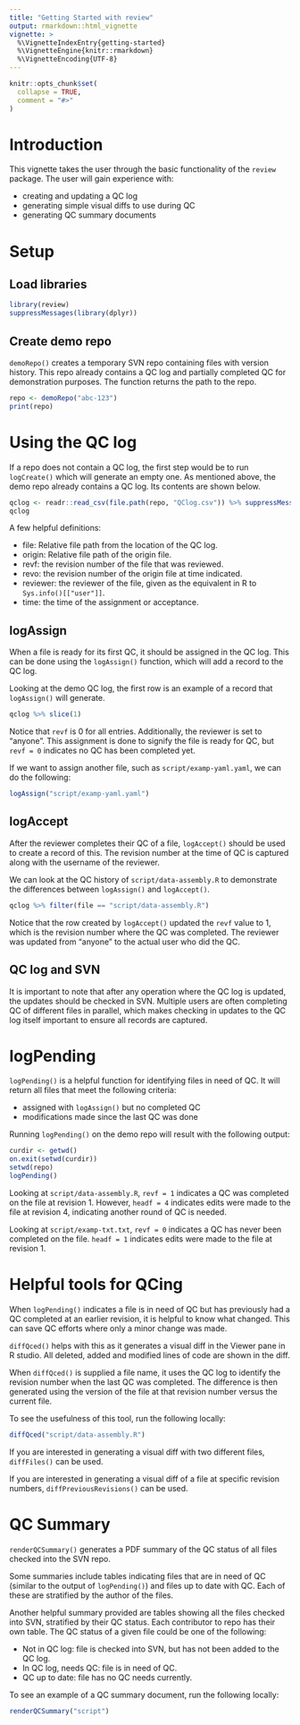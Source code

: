 ```yaml
---
title: "Getting Started with review"
output: rmarkdown::html_vignette
vignette: >
  %\VignetteIndexEntry{getting-started}
  %\VignetteEngine{knitr::rmarkdown}
  %\VignetteEncoding{UTF-8}
---
```


```r
knitr::opts_chunk$set(
  collapse = TRUE,
  comment = "#>"
)
```

# Introduction

This vignette takes the user through the basic functionality of the `review`
package. The user will gain experience with:

- creating and updating a QC log
- generating simple visual diffs to use during QC
- generating QC summary documents

# Setup

## Load libraries

```r
library(review)
suppressMessages(library(dplyr))
```

## Create demo repo

`demoRepo()` creates a temporary SVN repo containing files with version history.
This repo already contains a QC log and partially completed QC for demonstration
purposes. The function returns the path to the repo.

```r
repo <- demoRepo("abc-123")
print(repo)
```

# Using the QC log

If a repo does not contain a QC log, the first step would be to run `logCreate()`
which will generate an empty one. As mentioned above, the demo repo already 
contains a QC log. Its contents are shown below.

```r
qclog <- readr::read_csv(file.path(repo, "QClog.csv")) %>% suppressMessages()
qclog
```

A few helpful definitions:

- file: Relative file path from the location of the QC log.
- origin: Relative file path of the origin file.
- revf: the revision number of the file that was reviewed.
- revo: the revision number of the origin file at time indicated.
- reviewer: the reviewer of the file, given as the equivalent in R to `Sys.info()[["user"]]`.
- time: the time of the assignment or acceptance.

## logAssign

When a file is ready for its first QC, it should be assigned in the QC log. This
can be done using the `logAssign()` function, which will add a record to the QC
log.

Looking at the demo QC log, the first row is an example of a record that
`logAssign()` will generate.

```r
qclog %>% slice(1)
```

Notice that `revf` is 0 for all entries. Additionally, the reviewer is set to
"anyone". This assignment is done to signify the file is ready for QC, but 
`revf = 0` indicates no QC has been completed yet. 

If we want to assign another file, such as `script/examp-yaml.yaml`, we can do 
the following:

```r
logAssign("script/examp-yaml.yaml")
```

## logAccept

After the reviewer completes their QC of a file, `logAccept()` should be used to
create a record of this. The revision number at the time of QC is captured along
with the username of the reviewer. 

We can look at the QC history of `script/data-assembly.R` to demonstrate the
differences between `logAssign()` and `logAccept()`.

```r
qclog %>% filter(file == "script/data-assembly.R")
```

Notice that the row created by `logAccept()` updated the `revf` value to 1, which
is the revision number where the QC was completed. The reviewer was updated from
"anyone" to the actual user who did the QC.

## QC log and SVN

It is important to note that after any operation where the QC log is updated, 
the updates should be checked in SVN. Multiple users are often completing QC of
different files in parallel, which makes checking in updates to the QC log itself
important to ensure all records are captured. 

# logPending

`logPending()` is a helpful function for identifying files in need of QC. 
It will return all files that meet the following criteria:

- assigned with `logAssign()` but no completed QC
- modifications made since the last QC was done

Running `logPending()` on the demo repo will result with the following output:

```r
curdir <- getwd()
on.exit(setwd(curdir))
setwd(repo)
logPending()
```

Looking at `script/data-assembly.R`, `revf = 1` indicates a QC was
completed on the file at revision 1. However, `headf = 4` indicates edits were
made to the file at revision 4, indicating another round of QC is needed.

Looking at `script/examp-txt.txt`, `revf = 0` indicates a QC has never been 
completed on the file. `headf = 1` indicates edits were made to the file at 
revision 1.

# Helpful tools for QCing

When `logPending()` indicates a file is in need of QC but has previously had a 
QC completed at an earlier revision, it is helpful to know what changed. This 
can save QC efforts where only a minor change was made. 

`diffQced()` helps with this as it generates a visual diff in the Viewer pane 
in R studio. All deleted, added and modified lines of code are shown in the diff. 

When `diffQced()` is supplied a file name, it uses the QC log to identify the
revision number when the last QC was completed. The difference is then generated 
using the version of the file at that revision number versus the current file.

To see the usefulness of this tool, run the following locally:

```r
diffQced("script/data-assembly.R")
```

If you are interested in generating a visual diff with two different files, 
`diffFiles()` can be used. 

If you are interested in generating a visual diff of a file at specific 
revision numbers, `diffPreviousRevisions()` can be used.

# QC Summary

`renderQCSummary()` generates a PDF summary of the QC status of all files
checked into the SVN repo.

Some summaries include tables indicating files that are in need of QC (similar
to the output of `logPending()`) and files up to date with QC. Each of these
are stratified by the author of the files. 

Another helpful summary provided are tables showing all the files checked into
SVN, stratified by their QC status. Each contributor to repo has their own table.
The QC status of a given file could be one of the following:

- Not in QC log: file is checked into SVN, but has not been added to the QC log.
- In QC log, needs QC: file is in need of QC.
- QC up to date: file has no QC needs currently. 

To see an example of a QC summary document, run the following locally:

```r
renderQCSummary("script")
```
